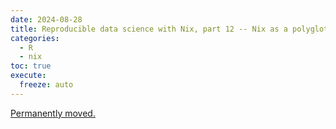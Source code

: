 ```yaml
---
date: 2024-08-28
title: Reproducible data science with Nix, part 12 -- Nix as a polyglot build automation tool for data science
categories:
  - R
  - nix
toc: true
execute:
  freeze: auto
---
```


[Permanently moved.](../../posts/2024-08-28-nix_for_r_part_12.qmd)

